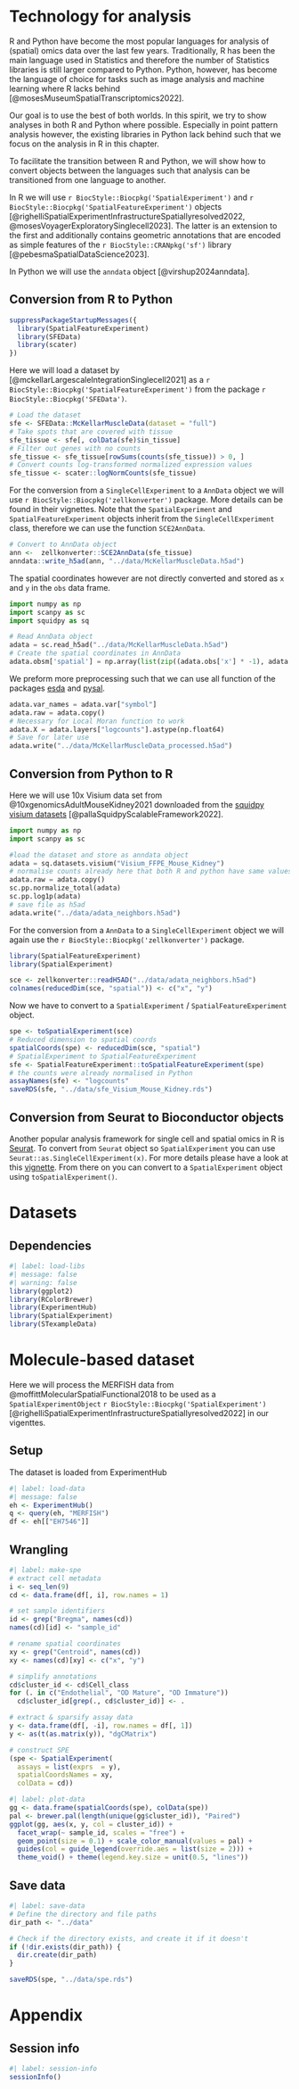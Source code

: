 # Technology for analysis

R and Python have become the most popular languages for analysis of (spatial) omics data over the last few years. Traditionally, R has been the main language used in Statistics and therefore the number of Statistics libraries is still larger compared to Python. Python, however, has become the language of choice for tasks such as image analysis and machine learning where R lacks behind [@mosesMuseumSpatialTranscriptomics2022].

Our goal is to use the best of both worlds. In this spirit, we try to show analyses in both R and Python where possible. Especially in point pattern analysis however, the existing libraries in Python lack behind such that we focus on the analysis in R in this chapter.

To facilitate the transition between R and Python, we will show how to convert objects between the languages such that analysis can be transitioned from one language to another.

In R we will use `r BiocStyle::Biocpkg('SpatialExperiment')` and  `r BiocStyle::Biocpkg('SpatialFeatureExperiment')` objects [@righelliSpatialExperimentInfrastructureSpatiallyresolved2022, @mosesVoyagerExploratorySinglecell2023]. The latter is an extension to the first and additionally contains geometric annotations that are encoded as simple features of the `r BiocStyle::CRANpkg('sf')` library [@pebesmaSpatialDataScience2023].

In Python we will use the `anndata` object [@virshup2024anndata].

## Conversion from R to Python

```r
suppressPackageStartupMessages({
  library(SpatialFeatureExperiment)
  library(SFEData)
  library(scater)
})
```

Here we will load a dataset by [@mckellarLargescaleIntegrationSinglecell2021] as a `r BiocStyle::Biocpkg('SpatialFeatureExperiment')` from the package `r BiocStyle::Biocpkg('SFEData')`.

```r
# Load the dataset
sfe <- SFEData::McKellarMuscleData(dataset = "full")
# Take spots that are covered with tissue
sfe_tissue <- sfe[, colData(sfe)$in_tissue]
# Filter out genes with no counts
sfe_tissue <- sfe_tissue[rowSums(counts(sfe_tissue)) > 0, ]
# Convert counts log-transformed normalized expression values
sfe_tissue <- scater::logNormCounts(sfe_tissue)
```

For the conversion from a `SingleCellExperiment` to a `AnnData` object we will use `r BiocStyle::Biocpkg('zellkonverter')` package. More details can be found in their vignettes. Note that the `SpatialExperiment` and `SpatialFeatureExperiment` objects inherit from the `SingleCellExperiment` class, therefore we can use the function `SCE2AnnData`. 

```r
# Convert to AnnData object
ann <-  zellkonverter::SCE2AnnData(sfe_tissue)
anndata::write_h5ad(ann, "../data/McKellarMuscleData.h5ad")
```

The spatial coordinates however are not directly converted and stored as `x` and `y` in the `obs` data frame.

```python
import numpy as np
import scanpy as sc
import squidpy as sq

# Read AnnData object
adata = sc.read_h5ad("../data/McKellarMuscleData.h5ad")
# Create the spatial coordinates in AnnData
adata.obsm['spatial'] = np.array(list(zip((adata.obs['x'] * -1), adata.obs['y'])))
```

We preform more preprocessing such that we can use all function of the packages [esda](https://pysal.org/esda/) and [pysal](https://pysal.org/).

```python
adata.var_names = adata.var["symbol"]
adata.raw = adata.copy()
# Necessary for Local Moran function to work
adata.X = adata.layers["logcounts"].astype(np.float64) 
# Save for later use
adata.write("../data/McKellarMuscleData_processed.h5ad")
```

## Conversion from Python to R

Here we will use 10x Visium data set from @10xgenomicsAdultMouseKidney2021 downloaded from the [squidpy visium datasets](https://squidpy.readthedocs.io/en/stable/api/squidpy.datasets.visium.html) [@pallaSquidpyScalableFramework2022].

```python
import numpy as np
import scanpy as sc

#load the dataset and store as anndata object
adata = sq.datasets.visium("Visium_FFPE_Mouse_Kidney")
# normalise counts already here that both R and python have same values
adata.raw = adata.copy()
sc.pp.normalize_total(adata)
sc.pp.log1p(adata)
# save file as h5ad
adata.write("../data/adata_neighbors.h5ad")
```

For the conversion from a `AnnData` to a `SingleCellExperiment` object we will again use the `r BiocStyle::Biocpkg('zellkonverter')` package.

```r
library(SpatialFeatureExperiment)
library(SpatialExperiment)

sce <- zellkonverter::readH5AD("../data/adata_neighbors.h5ad")
colnames(reducedDim(sce, "spatial")) <- c("x", "y")
```

Now we have to convert to a `SpatialExperiment` / `SpatialFeatureExperiment` object.

```r
spe <- toSpatialExperiment(sce)
# Reduced dimension to spatial coords
spatialCoords(spe) <- reducedDim(sce, "spatial")
# SpatialExperiment to SpatialFeatureExperiment
sfe <- SpatialFeatureExperiment::toSpatialFeatureExperiment(spe)
# the counts were already normalised in Python
assayNames(sfe) <- "logcounts"
saveRDS(sfe, "../data/sfe_Visium_Mouse_Kidney.rds")
```

## Conversion from Seurat to Bioconductor objects

Another popular analysis framework for single cell and spatial omics in R is [Seurat](https://satijalab.org/seurat/). To convert from `Seurat` object so `SpatialExperiment` you can use `Seurat::as.SingleCellExperiment(x)`. For more details please have a look at this [vignette](https://satijalab.org/seurat/archive/v3.1/conversion_vignette). From there on you can convert to a `SpatialExperiment` object using `toSpatialExperiment()`.

# Datasets

## Dependencies

```r
#| label: load-libs
#| message: false
#| warning: false
library(ggplot2)
library(RColorBrewer)
library(ExperimentHub)
library(SpatialExperiment)
library(STexampleData)
```

# Molecule-based dataset

Here we will process the MERFISH data from @moffittMolecularSpatialFunctional2018 to be used as a `SpatialExperimentObject` `r BiocStyle::Biocpkg('SpatialExperiment')` [@righelliSpatialExperimentInfrastructureSpatiallyresolved2022] in our vigenttes.

## Setup

The dataset is loaded from ExperimentHub

```r
#| label: load-data
#| message: false
eh <- ExperimentHub()
q <- query(eh, "MERFISH")
df <- eh[["EH7546"]]
```

## Wrangling

```r
#| label: make-spe
# extract cell metadata
i <- seq_len(9)
cd <- data.frame(df[, i], row.names = 1)

# set sample identifiers
id <- grep("Bregma", names(cd))
names(cd)[id] <- "sample_id"

# rename spatial coordinates
xy <- grep("Centroid", names(cd))
xy <- names(cd)[xy] <- c("x", "y")

# simplify annotations
cd$cluster_id <- cd$Cell_class
for (. in c("Endothelial", "OD Mature", "OD Immature"))
  cd$cluster_id[grep(., cd$cluster_id)] <- .

# extract & sparsify assay data
y <- data.frame(df[, -i], row.names = df[, 1])
y <- as(t(as.matrix(y)), "dgCMatrix")

# construct SPE
(spe <- SpatialExperiment(
  assays = list(exprs  = y),
  spatialCoordsNames = xy,
  colData = cd))
```

```r
#| label: plot-data
gg <- data.frame(spatialCoords(spe), colData(spe))
pal <- brewer.pal(length(unique(gg$cluster_id)), "Paired")
ggplot(gg, aes(x, y, col = cluster_id)) +
  facet_wrap(~ sample_id, scales = "free") +
  geom_point(size = 0.1) + scale_color_manual(values = pal) +
  guides(col = guide_legend(override.aes = list(size = 2))) +
  theme_void() + theme(legend.key.size = unit(0.5, "lines"))
```

## Save data

```r
#| label: save-data
# Define the directory and file paths
dir_path <- "../data"

# Check if the directory exists, and create it if it doesn't
if (!dir.exists(dir_path)) {
  dir.create(dir_path)
}

saveRDS(spe, "../data/spe.rds")
```

# Appendix

## Session info

```r
#| label: session-info
sessionInfo()
```
